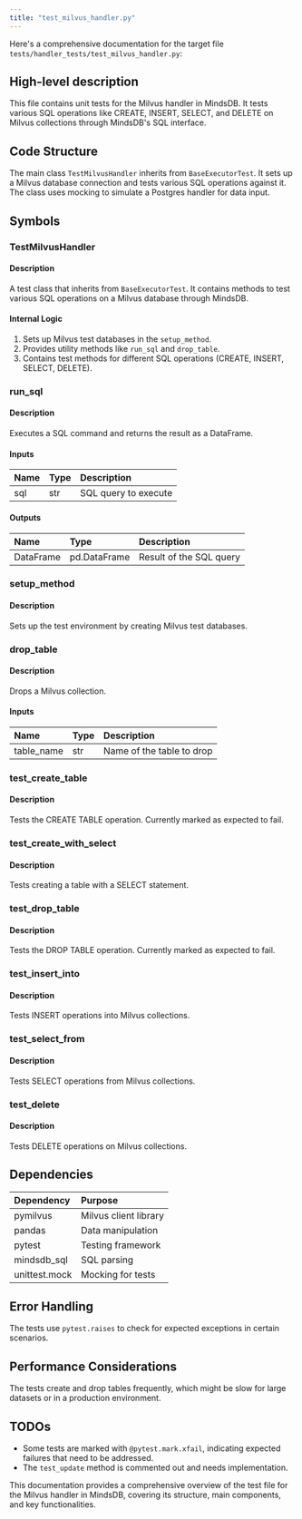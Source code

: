 ```yaml
---
title: "test_milvus_handler.py"
---
```


Here's a comprehensive documentation for the target file `tests/handler_tests/test_milvus_handler.py`:

## High-level description
This file contains unit tests for the Milvus handler in MindsDB. It tests various SQL operations like CREATE, INSERT, SELECT, and DELETE on Milvus collections through MindsDB's SQL interface.

## Code Structure
The main class `TestMilvusHandler` inherits from `BaseExecutorTest`. It sets up a Milvus database connection and tests various SQL operations against it. The class uses mocking to simulate a Postgres handler for data input.

## Symbols

### TestMilvusHandler
#### Description
A test class that inherits from `BaseExecutorTest`. It contains methods to test various SQL operations on a Milvus database through MindsDB.

#### Internal Logic
1. Sets up Milvus test databases in the `setup_method`.
2. Provides utility methods like `run_sql` and `drop_table`.
3. Contains test methods for different SQL operations (CREATE, INSERT, SELECT, DELETE).

### run_sql
#### Description
Executes a SQL command and returns the result as a DataFrame.

#### Inputs
| Name | Type | Description |
|:-----|:-----|:------------|
| sql | str | SQL query to execute |

#### Outputs
| Name | Type | Description |
|:-----|:-----|:------------|
| DataFrame | pd.DataFrame | Result of the SQL query |

### setup_method
#### Description
Sets up the test environment by creating Milvus test databases.

### drop_table
#### Description
Drops a Milvus collection.

#### Inputs
| Name | Type | Description |
|:-----|:-----|:------------|
| table_name | str | Name of the table to drop |

### test_create_table
#### Description
Tests the CREATE TABLE operation. Currently marked as expected to fail.

### test_create_with_select
#### Description
Tests creating a table with a SELECT statement.

### test_drop_table
#### Description
Tests the DROP TABLE operation. Currently marked as expected to fail.

### test_insert_into
#### Description
Tests INSERT operations into Milvus collections.

### test_select_from
#### Description
Tests SELECT operations from Milvus collections.

### test_delete
#### Description
Tests DELETE operations on Milvus collections.

## Dependencies
| Dependency | Purpose |
|:-----------|:--------|
| pymilvus | Milvus client library |
| pandas | Data manipulation |
| pytest | Testing framework |
| mindsdb_sql | SQL parsing |
| unittest.mock | Mocking for tests |

## Error Handling
The tests use `pytest.raises` to check for expected exceptions in certain scenarios.

## Performance Considerations
The tests create and drop tables frequently, which might be slow for large datasets or in a production environment.

## TODOs
- Some tests are marked with `@pytest.mark.xfail`, indicating expected failures that need to be addressed.
- The `test_update` method is commented out and needs implementation.

This documentation provides a comprehensive overview of the test file for the Milvus handler in MindsDB, covering its structure, main components, and key functionalities.